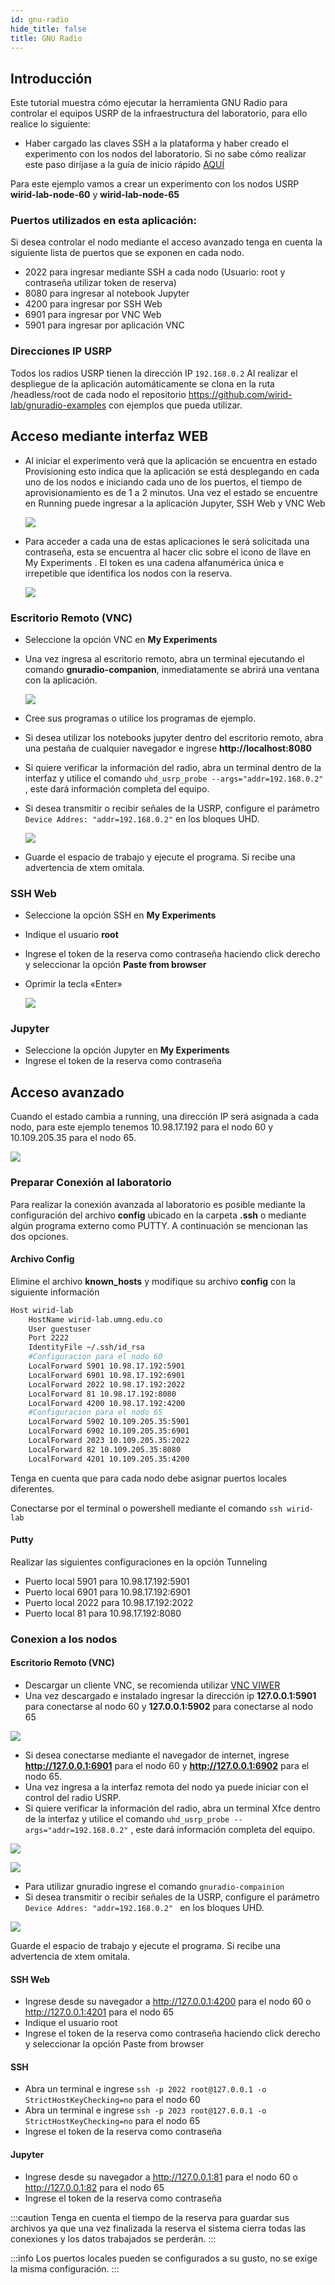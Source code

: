 ```yaml
---
id: gnu-radio
hide_title: false
title: GNU Radio
---
```


## Introducción
Este tutorial muestra cómo ejecutar la herramienta GNU Radio para controlar el equipos USRP de la infraestructura del laboratorio, para ello realice lo siguiente:

- Haber cargado las claves SSH a la plataforma  y haber creado el experimento con los nodos  del laboratorio. Si no sabe cómo realizar este paso diríjase a la guía de inicio rápido [AQUÍ](./../started.mdx)

Para este ejemplo vamos a crear un experimento con los nodos USRP **wirid-lab-node-60** y **wirid-lab-node-65**

### Puertos utilizados en esta aplicación:
Si desea  controlar el nodo mediante el  acceso avanzado tenga en cuenta la siguiente lista de puertos que se exponen en cada nodo.

- 2022 para ingresar mediante SSH a cada nodo (Usuario: root  y contraseña utilizar token de reserva)
- 8080 para ingresar al notebook Jupyter
- 4200 para ingresar por SSH Web
- 6901 para ingresar por VNC Web
- 5901 para ingresar por aplicación VNC


### Direcciones IP USRP
Todos los radios USRP tienen la dirección IP ```192.168.0.2```
Al realizar el despliegue de la aplicación automáticamente se clona en la ruta  /headless/root de cada nodo el repositorio https://github.com/wirid-lab/gnuradio-examples con ejemplos que pueda utilizar.

## Acceso mediante interfaz WEB
 
- Al iniciar el experimento verá que la aplicación se encuentra en estado Provisioning esto indica que la aplicación se está desplegando en cada uno de los nodos e iniciando cada uno de los puertos, el tiempo de aprovisionamiento es de 1 a 2 minutos.  Una vez el estado se encuentre en Running puede ingresar a la aplicación Jupyter, SSH Web y VNC Web

  ![](./img/gnuradio/gnuradio-1.png)


- Para acceder a cada una de estas aplicaciones le será solicitada una contraseña,  esta se  encuentra al hacer clic sobre el icono de llave en My Experiments . El token es una cadena alfanumérica única e irrepetible que identifica los nodos con la reserva.


  ![](./img/gnuradio/token-gnuradio.png)



### Escritorio Remoto (VNC)

- Seleccione la opción VNC en **My Experiments**
- Una vez ingresa al escritorio remoto, abra un terminal ejecutando el comando **gnuradio-companion**, inmediatamente se abrirá una ventana con la aplicación.
 
   ![](./img/gnuradio/vnc-gnuradio.png)

- Cree sus programas o utilice los programas de ejemplo.
- Si desea utilizar los notebooks jupyter dentro del escritorio remoto, abra una pestaña de cualquier navegador e ingrese **http://localhost:8080**
- Si quiere verificar la información del radio, abra un terminal dentro de la interfaz y utilice el comando  ```uhd_usrp_probe --args="addr=192.168.0.2"``` , este dará información completa del equipo. 
- Si desea transmitir o recibir señales de la USRP, configure el parámetro ``` Device Addres: "addr=192.168.0.2" ``` en los bloques UHD.

   ![](./img/gnuradio/reserva-gnuradio-9-1.png)

- Guarde el espacio de trabajo y ejecute el programa. Si recibe una advertencia de xtem omitala.

### SSH Web

- Seleccione la opción SSH en **My Experiments**
- Indique el usuario **root**
- Ingrese el token de la reserva como contraseña haciendo click derecho y seleccionar la opción **Paste from browser**
- Oprimir la tecla «Enter»


   ![](./img/gnuradio/ssh-gnuradio.png)

### Jupyter
- Seleccione la opción Jupyter en **My Experiments**
- Ingrese el token de la reserva como contraseña 
 

## Acceso avanzado 

Cuando el estado cambia a running, una dirección IP será asignada a cada nodo, para este ejemplo tenemos 10.98.17.192 para el nodo 60  y 10.109.205.35 para el nodo 65. 

![](./img/gnuradio/gnuradio-1.png)


### Preparar Conexión al laboratorio

Para realizar la conexión avanzada al laboratorio es posible mediante la configuración del archivo **config** ubicado en la carpeta **.ssh** o mediante algún programa externo como PUTTY. A continuación se mencionan las dos opciones.

#### **Archivo Config** 

Elimine el archivo **known_hosts** y modifique su archivo **config** con la siguiente información

```sh
Host wirid-lab
    HostName wirid-lab.umng.edu.co
    User guestuser
    Port 2222
    IdentityFile ~/.ssh/id_rsa
    #Configuracion para el nodo 60
    LocalForward 5901 10.98.17.192:5901
    LocalForward 6901 10.98.17.192:6901
    LocalForward 2022 10.98.17.192:2022
    LocalForward 81 10.98.17.192:8080
    LocalForward 4200 10.98.17.192:4200
    #Configuracion para el nodo 65
    LocalForward 5902 10.109.205.35:5901
    LocalForward 6902 10.109.205.35:6901
    LocalForward 2023 10.109.205.35:2022
    LocalForward 82 10.109.205.35:8080
    LocalForward 4201 10.109.205.35:4200
```

Tenga en cuenta que para cada nodo debe asignar puertos locales diferentes.

Conectarse por el terminal o powershell mediante el comando ```ssh wirid-lab```


#### Putty

Realizar las siguientes configuraciones en la opción Tunneling
- Puerto local 5901 para 10.98.17.192:5901
- Puerto local 6901 para 10.98.17.192:6901
- Puerto local 2022 para 10.98.17.192:2022
- Puerto local 81 para 10.98.17.192:8080

### Conexion a los nodos

#### Escritorio Remoto (VNC)

- Descargar un cliente VNC, se recomienda utilizar [VNC VIWER](https://www.realvnc.com/es/connect/download/viewer/)
- Una vez descargado e instalado ingresar la dirección ip **127.0.0.1:5901**  para conectarse al nodo 60  y **127.0.0.1:5902** para conectarse al nodo 65

![](./img/gnuradio/reserva-gnuradio-5.png)

- Si desea conectarse mediante el navegador de internet, ingrese **http://127.0.0.1:6901** para el nodo 60 y  **http://127.0.0.1:6902** para el nodo 65.
- Una vez ingresa a la  interfaz remota del nodo ya puede iniciar con el control del radio USRP.
- Si quiere verificar la información del radio, abra un terminal Xfce dentro de la interfaz y utilice el comando ```uhd_usrp_probe --args="addr=192.168.0.2"``` , este dará información completa del equipo. 

![](./img/gnuradio/reserva-gnuradio-7.png)

![](./img/gnuradio/reserva-gnuradio-8.png)




- Para utilizar gnuradio ingrese  el comando ```gnuradio-compainion```
- Si desea transmitir o recibir señales de la USRP, configure el parámetro  ```Device Addres: "addr=192.168.0.2" ``` en los bloques UHD.

![](./img/gnuradio/reserva-gnuradio-9-1.png)

Guarde el espacio de trabajo y ejecute el programa. Si recibe una advertencia de xtem omitala.
#### SSH Web
- Ingrese desde su navegador a http://127.0.0.1:4200 para el nodo 60 o http://127.0.0.1:4201 para el nodo 65
- Indique el usuario root
- Ingrese el token de la reserva como contraseña haciendo click derecho y seleccionar la opción Paste from browser

#### SSH 
- Abra un terminal e ingrese ```ssh -p 2022 root@127.0.0.1 -o StrictHostKeyChecking=no``` para el nodo 60
- Abra un terminal e ingrese ```ssh -p 2023 root@127.0.0.1 -o StrictHostKeyChecking=no``` para el nodo 65
- Ingrese el token de la reserva como contraseña

#### Jupyter
- Ingrese desde su navegador a http://127.0.0.1:81 para el nodo 60 o http://127.0.0.1:82 para el nodo 65
- Ingrese el token de la reserva como contraseña 
 




:::caution
Tenga en cuenta el tiempo de la reserva para guardar sus archivos ya que una vez finalizada la reserva el sistema cierra todas las  conexiones y los datos  trabajados se perderán.
:::

:::info
Los puertos locales pueden se configurados a su gusto, no se exige la misma configuración.
:::